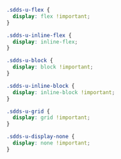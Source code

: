 <Meta title="Utilities/Utility Classes/Display" />

```css
.sdds-u-flex {
  display: flex !important;
}

.sdds-u-inline-flex {
  display: inline-flex;
}

.sdds-u-block {
  display: block !important;
}

.sdds-u-inline-block {
  display: inline-block !important;
}

.sdds-u-grid {
  display: grid !important;
}

.sdds-u-display-none {
  display: none !important;
}
```

